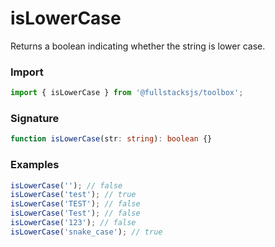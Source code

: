 # isLowerCase

Returns a boolean indicating whether the string is lower case.

### Import

```typescript copy
import { isLowerCase } from '@fullstacksjs/toolbox';
```

### Signature

```typescript copy
function isLowerCase(str: string): boolean {}
```

### Examples

```typescript copy
isLowerCase(''); // false
isLowerCase('test'); // true
isLowerCase('TEST'); // false
isLowerCase('Test'); // false
isLowerCase('123'); // false
isLowerCase('snake_case'); // true
```
